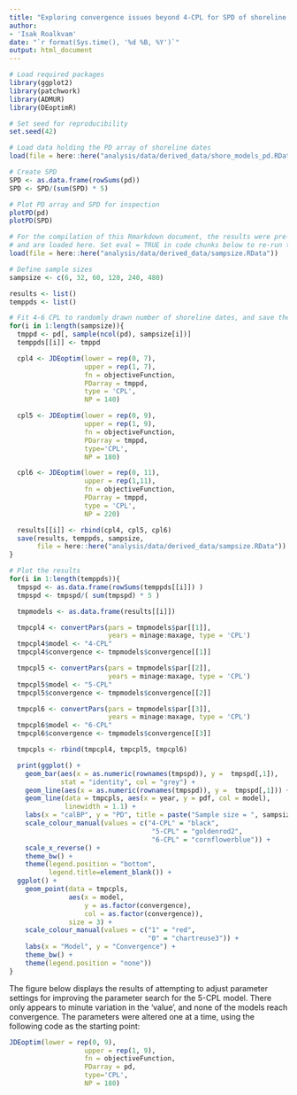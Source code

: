 ```yaml
---
title: "Exploring convergence issues beyond 4-CPL for SPD of shoreline dates"
author: 
- 'Isak Roalkvam'
date: "`r format(Sys.time(), '%d %B, %Y')`"
output: html_document
---
```


```r
# Load required packages
library(ggplot2)
library(patchwork)
library(ADMUR)
library(DEoptimR)

# Set seed for reproducibility
set.seed(42)
```

```r
# Load data holding the PD array of shoreline dates
load(file = here::here("analysis/data/derived_data/shore_models_pd.RData"))

# Create SPD
SPD <- as.data.frame(rowSums(pd))
SPD <- SPD/(sum(SPD) * 5)

# Plot PD array and SPD for inspection
plotPD(pd)
plotPD(SPD)
```

```r
# For the compilation of this Rmarkdown document, the results were pre-compiled 
# and are loaded here. Set eval = TRUE in code chunks below to re-run the code.
load(file = here::here("analysis/data/derived_data/sampsize.RData"))

```


```r

# Define sample sizes
sampsize <- c(6, 32, 60, 120, 240, 480)

results <- list()
temppds <- list()

# Fit 4-6 CPL to randomly drawn number of shoreline dates, and save the results
for(i in 1:length(sampsize)){
  tmppd <- pd[, sample(ncol(pd), sampsize[i])]
  temppds[[i]] <- tmppd

  cpl4 <- JDEoptim(lower = rep(0, 7),
                   upper = rep(1, 7),
                   fn = objectiveFunction,
                   PDarray = tmppd,
                   type = 'CPL',
                   NP = 140)

  cpl5 <- JDEoptim(lower = rep(0, 9),
                   upper = rep(1, 9),
                   fn = objectiveFunction,
                   PDarray = tmppd,
                   type='CPL',
                   NP = 180)

  cpl6 <- JDEoptim(lower = rep(0, 11),
                   upper = rep(1,11),
                   fn = objectiveFunction,
                   PDarray = tmppd,
                   type = 'CPL',
                   NP = 220)

  results[[i]] <- rbind(cpl4, cpl5, cpl6)
  save(results, temppds, sampsize,
       file = here::here("analysis/data/derived_data/sampsize.RData"))
}
```

```r
# Plot the results
for(i in 1:length(temppds)){
  tmpspd <- as.data.frame(rowSums(temppds[[i]]) )
  tmpspd <- tmpspd/( sum(tmpspd) * 5 )

  tmpmodels <- as.data.frame(results[[i]])

  tmpcpl4 <- convertPars(pars = tmpmodels$par[[1]],
                         years = minage:maxage, type = 'CPL')
  tmpcpl4$model <- "4-CPL"
  tmpcpl4$convergence <- tmpmodels$convergence[[1]]

  tmpcpl5 <- convertPars(pars = tmpmodels$par[[2]],
                         years = minage:maxage, type = 'CPL')
  tmpcpl5$model <- "5-CPL"
  tmpcpl5$convergence <- tmpmodels$convergence[[2]]

  tmpcpl6 <- convertPars(pars = tmpmodels$par[[3]],
                         years = minage:maxage, type = 'CPL')
  tmpcpl6$model <- "6-CPL"
  tmpcpl6$convergence <- tmpmodels$convergence[[3]]

  tmpcpls <- rbind(tmpcpl4, tmpcpl5, tmpcpl6)

  print(ggplot() +
    geom_bar(aes(x = as.numeric(rownames(tmpspd)), y =  tmpspd[,1]), 
             stat = "identity", col = "grey") +
    geom_line(aes(x = as.numeric(rownames(tmpspd)), y =  tmpspd[,1])) +
    geom_line(data = tmpcpls, aes(x = year, y = pdf, col = model),
              linewidth = 1.1) +
    labs(x = "calBP", y = "PD", title = paste("Sample size = ", sampsize[i])) +
    scale_colour_manual(values = c("4-CPL" = "black",
                                    "5-CPL" = "goldenrod2",
                                    "6-CPL" = "cornflowerblue")) +
    scale_x_reverse() +
    theme_bw() +
    theme(legend.position = "bottom",
          legend.title=element_blank()) +
  ggplot() +
    geom_point(data = tmpcpls,
               aes(x = model,
                   y = as.factor(convergence),
                   col = as.factor(convergence)),
               size = 3) +
    scale_colour_manual(values = c("1" = "red",
                                   "0" = "chartreuse3")) +
    labs(x = "Model", y = "Convergence") +
    theme_bw() +
    theme(legend.position = "none"))
}
```

The figure below displays the results of attempting to adjust parameter settings for improving the parameter search for the 5-CPL model. There only appears to minute variation in the 'value', and none of the models reach convergence. The parameters were altered one at a time, using the following code as the starting point:
```r
JDEoptim(lower = rep(0, 9),
                   upper = rep(1, 9),
                   fn = objectiveFunction,
                   PDarray = pd,
                   type='CPL',
                   NP = 180)
```

